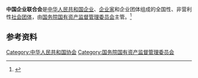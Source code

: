 '''中国企业联合会'''是[[中华人民共和国|中华人民共和国]][[企业|企业]]、[[企业家|企业家]]和企业团体组成的全国性、非营利性[[社会团体|社会团体]]，由[[国务院国有资产监督管理委员会|国务院国有资产监督管理委员会]]主管。<ref>{{Cite web|title=中国企业联合会章程|url=http://www.cec1979.org.cn/view_nbej.php?id=140|accessdate=2020-11-06|work=中国企业联合会、中国企业家协会|archive-date=2016-08-11|archive-url=https://web.archive.org/web/20160811092719/http://cec1979.org.cn/view_nbej.php?id=140|dead-url=no}}</ref>

== 参考资料 ==
{{reflist}}

[[Category:中华人民共和国协会|Category:中华人民共和国协会]]
[[Category:国务院国有资产监督管理委员会|Category:国务院国有资产监督管理委员会]]